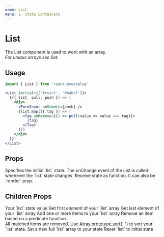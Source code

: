```yaml
---
name: List
menu: 1. State Containers
---
```



# List

The List component is used to work with an array.  
*For unique arrays see Set.*

## Usage

```js
import { List } from 'react-powerplug'
```

```jsx
<List initial={['#react', '#babel']}>
  {({ list, pull, push }) => (
    <div>
      <FormInput onSubmit={push} />
      {list.map(({ tag }) => (
        <Tag onRemove={() => pull(value => value === tag)}>
          {tag}
        </Tag>
      ))}
    </div>
  )}
</List>
```

## Props  

<Props>
  <Prop name="initial" type="array" default={[]}>
    Specifies the initial `list` state.
  </Prop>
  <Prop name="onChange" type="function">
    The onChange event of the List is called whenever the `list` state changes.
  </Prop>
  <Prop name="children" type="function">
    Receive state as function. It can also be `render` prop.
  </Prop>
</Props>

## Children Props

<ChildrenProps>
  <ChildrenProp name="list" type="array">
    Your `list` state value
  </ChildrenProp>
  <ChildrenProp name="first" type="function">
    Get first element of your `list` array
  </ChildrenProp>
  <ChildrenProp name="last" type="function">
    Get last element of your `list` array
  </ChildrenProp>
  <ChildrenProp name="push" type="function">
    Add one or more items to your `list` array
  </ChildrenProp>
  <ChildrenProp name="pull" type="function">
    Remove an item based on a predicate function.<br />
    All matched items are removed.
  </ChildrenProp>
  <ChildrenProp name="sort" type="function">
    Use <a href="https://www.w3schools.com/jsref/jsref_sort.asp" target="_blank">Array.prototype.sort</a>{' '}
    to sort your `list` state.
  </ChildrenProp>
  <ChildrenProp name="set" type="function">
    Set a new full `list` array to your state  
  </ChildrenProp>
  <ChildrenProp name="reset" type="function">
    Reset `list` to initial state
  </ChildrenProp>
</ChildrenProps>
